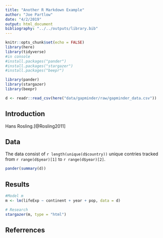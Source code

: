 ```yaml
---
title: "Another R Markdown Example"
author: "Joe Partlow"
date: "4/2/2019"
output: html_document
bibliography: "../../outputs/library.bib"
---
```


```r
knitr::opts_chunk$set(echo = FALSE)
library(here)
library(tidyverse)
#in console
#install.packages("pander")
#install.packages("stargazer")
#install.packages("beepr")

library(pander)
library(stargazer)
library(beepr)

d <- readr::read_csv(here("data/gapminder/raw/gapminder_data.csv"))

```

## Introduction

Hans Rosling.[@Rosling2011]

## Data

The data consist of `r length(unique(d$country))` unique contries tracked from `r range(d$year)[1]` to `r range(d$year)[2]`.

```r
pander(summary(d))
```

## Results
```r
#Model m
m <- lm(lifeExp ~ continent + year + pop, data = d)

```

```r
# Research
stargazer(m, type = "html")
```


## Referrences
